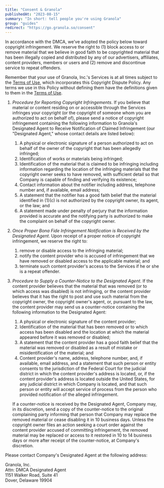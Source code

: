 ```yaml
---
title: "Consent & Granola"
publishedAt: "2023-08-15"
summary: "In short: tell people you're using Granola"
group: "guides"
redirect: "https://go.granola.so/consent"
---
```


In accordance with the DMCA, we've adopted the policy below toward copyright infringement. We reserve the right to (1) block access to or remove material that we believe in good faith to be copyrighted material that has been illegally copied and distributed by any of our advertisers, affiliates, content providers, members or users and (2) remove and discontinue service to repeat offenders.

Remember that your use of Granola, Inc.'s Services is at all times subject to the [Terms of Use](/policies/terms/tos), which incorporates this Copyright Dispute Policy. Any terms we use in this Policy without defining them have the definitions given to them in the [Terms of Use](https://go.granola.so/user-tos).

1. _Procedure for Reporting Copyright Infringements_. If you believe that material or content residing on or accessible through the Services infringes your copyright (or the copyright of someone whom you are authorized to act on behalf of), please send a notice of copyright infringement containing the following information to Granola's Designated Agent to Receive Notification of Claimed Infringement (our "Designated Agent," whose contact details are listed below):

   1. A physical or electronic signature of a person authorized to act on behalf of the owner of the copyright that has been allegedly infringed;
   2. Identification of works or materials being infringed;
   3. Identification of the material that is claimed to be infringing including information regarding the location of the infringing materials that the copyright owner seeks to have removed, with sufficient detail so that Company is capable of finding and verifying its existence;
   4. Contact information about the notifier including address, telephone number and, if available, email address;
   5. A statement that the notifier has a good faith belief that the material identified in (1)(c) is not authorized by the copyright owner, its agent, or the law; and
   6. A statement made under penalty of perjury that the information provided is accurate and the notifying party is authorized to make the complaint on behalf of the copyright owner.

2. _Once Proper Bona Fide Infringement Notification is Received by the Designated Agent_. Upon receipt of a proper notice of copyright infringement, we reserve the right to:

   1. remove or disable access to the infringing material;
   2. notify the content provider who is accused of infringement that we have removed or disabled access to the applicable material; and
   3. terminate such content provider's access to the Services if he or she is a repeat offender.

3. _Procedure to Supply a Counter-Notice to the Designated Agent_. If the content provider believes that the material that was removed (or to which access was disabled) is not infringing, or the content provider believes that it has the right to post and use such material from the copyright owner, the copyright owner's agent, or, pursuant to the law, the content provider may send us a counter-notice containing the following information to the Designated Agent:

   1. A physical or electronic signature of the content provider;
   2. Identification of the material that has been removed or to which access has been disabled and the location at which the material appeared before it was removed or disabled;
   3. A statement that the content provider has a good faith belief that the material was removed or disabled as a result of mistake or misidentification of the material; and
   4. Content provider's name, address, telephone number, and, if available, email address, and a statement that such person or entity consents to the jurisdiction of the Federal Court for the judicial district in which the content provider's address is located, or, if the content provider's address is located outside the United States, for any judicial district in which Company is located, and that such person or entity will accept service of process from the person who provided notification of the alleged infringement.

   If a counter-notice is received by the Designated Agent, Company may, in its discretion, send a copy of the counter-notice to the original complaining party informing that person that Company may replace the removed material or cease disabling it in 10 business days. Unless the copyright owner files an action seeking a court order against the content provider accused of committing infringement, the removed material may be replaced or access to it restored in 10 to 14 business days or more after receipt of the counter-notice, at Company's discretion.

Please contact Company's Designated Agent at the following address:

Granola, Inc.  
Attn: DMCA Designated Agent  
1151 Walker Road, Suite 41  
Dover, Delaware 19904
